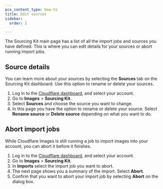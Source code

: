 ```yaml
---
pcx_content_type: how-to
title: Edit sources
sidebar:
  order: 2

---
```


The Sourcing Kit main page has a list of all the import jobs and sources you have defined. This is where you can edit details for your sources or abort running import jobs.

## Source details

You can learn more about your sources by selecting the **Sources** tab on the Sourcing Kit dashboard. Use this option to rename or delete your sources.

1. Log in to the [Cloudflare dashboard](https://dash.cloudflare.com/login), and select your account.
2. Go to **Images** > **Sourcing Kit**.
3. Select **Sources** and choose the source you want to change.
4. In this page you have the option to rename or delete your source. Select **Rename source** or **Delete source** depending on what you want to do.

## Abort import jobs

While Cloudflare Images is still running a job to import images into your account, you can abort it before it finishes.

1. Log in to the [ Cloudflare dashboard](https://dash.cloudflare.com/login), and select your account.
2. Go to **Images** > **Sourcing Kit**.
3. In **Imports** select the import job you want to abort.
4. The next page shows you a summary of the import. Select **Abort**.
5. Confirm that you want to abort your import job by selecting **Abort** on the dialog box.
